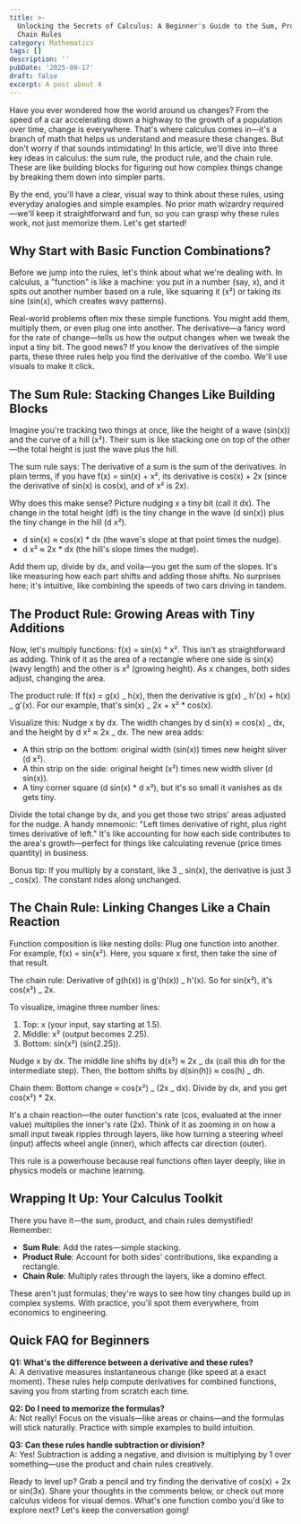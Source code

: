 ```yaml
---
title: >-
  Unlocking the Secrets of Calculus: A Beginner's Guide to the Sum, Product, and
  Chain Rules
category: Mathematics
tags: []
description: ''
pubDate: '2025-09-17'
draft: false
excerpt: A post about 4
---
```



Have you ever wondered how the world around us changes? From the speed of a car accelerating down a highway to the growth of a population over time, change is everywhere. That's where calculus comes in—it's a branch of math that helps us understand and measure these changes. But don't worry if that sounds intimidating! In this article, we'll dive into three key ideas in calculus: the sum rule, the product rule, and the chain rule. These are like building blocks for figuring out how complex things change by breaking them down into simpler parts.

By the end, you'll have a clear, visual way to think about these rules, using everyday analogies and simple examples. No prior math wizardry required—we'll keep it straightforward and fun, so you can grasp why these rules work, not just memorize them. Let's get started!

## Why Start with Basic Function Combinations?

Before we jump into the rules, let's think about what we're dealing with. In calculus, a "function" is like a machine: you put in a number (say, x), and it spits out another number based on a rule, like squaring it (x²) or taking its sine (sin(x), which creates wavy patterns).

Real-world problems often mix these simple functions. You might add them, multiply them, or even plug one into another. The derivative—a fancy word for the rate of change—tells us how the output changes when we tweak the input a tiny bit. The good news? If you know the derivatives of the simple parts, these three rules help you find the derivative of the combo. We'll use visuals to make it click.

## The Sum Rule: Stacking Changes Like Building Blocks

Imagine you're tracking two things at once, like the height of a wave (sin(x)) and the curve of a hill (x²). Their sum is like stacking one on top of the other—the total height is just the wave plus the hill.

The sum rule says: The derivative of a sum is the sum of the derivatives. In plain terms, if you have f(x) = sin(x) + x², its derivative is cos(x) + 2x (since the derivative of sin(x) is cos(x), and of x² is 2x).

Why does this make sense? Picture nudging x a tiny bit (call it dx). The change in the total height (df) is the tiny change in the wave (d sin(x)) plus the tiny change in the hill (d x²).

- d sin(x) ≈ cos(x) \* dx (the wave's slope at that point times the nudge).
- d x² ≈ 2x \* dx (the hill's slope times the nudge).

Add them up, divide by dx, and voila—you get the sum of the slopes. It's like measuring how each part shifts and adding those shifts. No surprises here; it's intuitive, like combining the speeds of two cars driving in tandem.

## The Product Rule: Growing Areas with Tiny Additions

Now, let's multiply functions: f(x) = sin(x) \* x². This isn't as straightforward as adding. Think of it as the area of a rectangle where one side is sin(x) (wavy length) and the other is x² (growing height). As x changes, both sides adjust, changing the area.

The product rule: If f(x) = g(x) _ h(x), then the derivative is g(x) _ h'(x) + h(x) _ g'(x). For our example, that's sin(x) _ 2x + x² \* cos(x).

Visualize this: Nudge x by dx. The width changes by d sin(x) ≈ cos(x) _ dx, and the height by d x² ≈ 2x _ dx. The new area adds:

- A thin strip on the bottom: original width (sin(x)) times new height sliver (d x²).
- A thin strip on the side: original height (x²) times new width sliver (d sin(x)).
- A tiny corner square (d sin(x) \* d x²), but it's so small it vanishes as dx gets tiny.

Divide the total change by dx, and you get those two strips' areas adjusted for the nudge. A handy mnemonic: "Left times derivative of right, plus right times derivative of left." It's like accounting for how each side contributes to the area's growth—perfect for things like calculating revenue (price times quantity) in business.

Bonus tip: If you multiply by a constant, like 3 _ sin(x), the derivative is just 3 _ cos(x). The constant rides along unchanged.

## The Chain Rule: Linking Changes Like a Chain Reaction

Function composition is like nesting dolls: Plug one function into another. For example, f(x) = sin(x²). Here, you square x first, then take the sine of that result.

The chain rule: Derivative of g(h(x)) is g'(h(x)) _ h'(x). So for sin(x²), it's cos(x²) _ 2x.

To visualize, imagine three number lines:

1. Top: x (your input, say starting at 1.5).
2. Middle: x² (output becomes 2.25).
3. Bottom: sin(x²) (sin(2.25)).

Nudge x by dx. The middle line shifts by d(x²) ≈ 2x _ dx (call this dh for the intermediate step). Then, the bottom shifts by d(sin(h)) ≈ cos(h) _ dh.

Chain them: Bottom change ≈ cos(x²) _ (2x _ dx). Divide by dx, and you get cos(x²) \* 2x.

It's a chain reaction—the outer function's rate (cos, evaluated at the inner value) multiplies the inner's rate (2x). Think of it as zooming in on how a small input tweak ripples through layers, like how turning a steering wheel (input) affects wheel angle (inner), which affects car direction (outer).

This rule is a powerhouse because real functions often layer deeply, like in physics models or machine learning.

## Wrapping It Up: Your Calculus Toolkit

There you have it—the sum, product, and chain rules demystified! Remember:

- **Sum Rule**: Add the rates—simple stacking.
- **Product Rule**: Account for both sides' contributions, like expanding a rectangle.
- **Chain Rule**: Multiply rates through the layers, like a domino effect.

These aren't just formulas; they're ways to see how tiny changes build up in complex systems. With practice, you'll spot them everywhere, from economics to engineering.

## Quick FAQ for Beginners

**Q1: What's the difference between a derivative and these rules?**  
A: A derivative measures instantaneous change (like speed at a exact moment). These rules help compute derivatives for combined functions, saving you from starting from scratch each time.

**Q2: Do I need to memorize the formulas?**  
A: Not really! Focus on the visuals—like areas or chains—and the formulas will stick naturally. Practice with simple examples to build intuition.

**Q3: Can these rules handle subtraction or division?**  
A: Yes! Subtraction is adding a negative, and division is multiplying by 1 over something—use the product and chain rules creatively.

Ready to level up? Grab a pencil and try finding the derivative of cos(x) + 2x or sin(3x). Share your thoughts in the comments below, or check out more calculus videos for visual demos. What's one function combo you'd like to explore next? Let's keep the conversation going!
